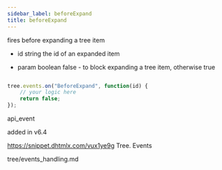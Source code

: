 ```yaml
---
sidebar_label: beforeExpand
title: beforeExpand
---
```



          


<Short>
 fires before expanding a tree item


</Short>


 
- id    string      the id of an expanded item


- param     boolean     false - to block expanding  a tree item, otherwise true


~~~js

tree.events.on("BeforeExpand", function(id) {
    // your logic here
    return false;
});


~~~
 api_event

<Descr>



</Descr>


 added in v6.4

 https://snippet.dhtmlx.com/vux1ye9g	Tree. Events

 tree/events_handling.md